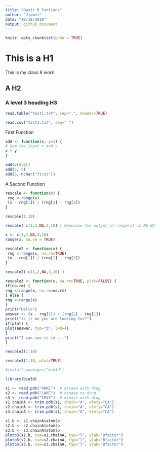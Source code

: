 ```yaml
---
title: "Basic R Funtions"
author: "Jiawei"
date: "10/18/2019"
output: github_document
---
```


```r
knitr::opts_chunk$set(echo = TRUE)
```

# This is a H1
This is my class 6 work

## A H2

### A level 3 heading H3

```r
read.table("test1.txt", sep=",", header=TRUE)
```

```r
read.csv("test1.txt", sep=" ")
```
First Function
```r
add <- function(x, y=1) {
# Sum the input x and y
x + y
}
```

```r
add(c(5,6))
add(5, 5)
add(5, nchar("first"))
```

A Second Function
```r
rescale <- function(x) {
 rng <-range(x)
 (x - rng[1]) / (rng[2] - rng[1])
}
```

```r
rescale(1:10)

rescale( c(1,2,NA,3,10) ) #because the output of range(x) is NA NA
```

```r
x <- c(1,2,NA,3,10)
range(x, na.rm = TRUE)
```
```r
rescale2 <- function(x) {
 rng <-range(x, na.rm=TRUE)
 (x - rng[1]) / (rng[2] - rng[1])
}
```

```r
rescale2( c(1,2,NA,3,10) )
```

```r
rescale3 <- function(x, na.rm=TRUE, plot=FALSE) {
if(na.rm) {
rng <-range(x, na.rm=na.rm)
} else {
rng <-range(x)
}
print("Hello")
answer <- (x - rng[1]) / (rng[2] - rng[1])
print("is it me you are looking for?")
if(plot) {
plot(answer, typ="b", lwd=4)
}
print("I can see it in ...")
}
```

```r
rescale3(1:10)

rescale3(1:10, plot=TRUE)
```


```r
#install.packages("bio3d")
```

```r
library(bio3d)

s1 <- read.pdb("4AKE")  # kinase with drug
s2 <- read.pdb("1AKE")  # kinase no drug
s3 <- read.pdb("1E4Y")  # kinase with drug
s1.chainA <- trim.pdb(s1, chain="A", elety="CA")
s2.chainA <- trim.pdb(s2, chain="A", elety="CA")
s3.chainA <- trim.pdb(s1, chain="A", elety="CA")

s1.b <- s1.chainA$atom$b
s2.b <- s2.chainA$atom$b
s3.b <- s3.chainA$atom$b
plotb3(s1.b, sse=s1.chainA, typ="l", ylab="Bfactor")
plotb3(s2.b, sse=s2.chainA, typ="l", ylab="Bfactor")
plotb3(s3.b, sse=s3.chainA, typ="l", ylab="Bfactor")
```

